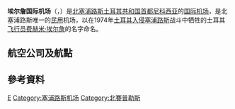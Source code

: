 {{Infobox Airport
| airport_name = <center>埃尔詹国际机场<br>{{lang|tr|Ercan Uluslararası Havalimanı}}</center>
| nativename = 
| IATA = ECN
| ICAO = LCEN
| type = [[民用航空|民用]]
| owner = 
| run by = [[北塞浦路斯土耳其共和国|北塞浦路斯土耳其共和国]]
| city   = [[尼科西亚|尼科西亚]]土族占领区
| location = 尼科西亚
| elevation   = 123米
| coordinates  = {{coord|35|09|35|N|033|30|00|E|type:airport}}
| website = [http://www.cypnet.co.uk/ncyprus/city/nicosia/ercan/ www.cypnet.co.uk]
| r1-number = 11/29
| r1-length-f = 9,038
| r1-length-m = 2,755
| r1-surface = [[Pavement_(material)|Paved]]
| r2-number = 16/34
| r2-length-f = 5,905
| r2-length-m = 1,800
| r2-surface = Paved
}}
'''埃尔詹国际机场'''（{{lang-tr|Ercan Uluslararası Havalimanı}}，{{Airport codes|ECN|LCEN}}）是[[北塞浦路斯土耳其共和国|北塞浦路斯土耳其共和国]][[首都|首都]][[尼科西亚|尼科西亚]]的[[国际机场|国际]][[机场|机场]]，是北塞浦路斯唯一的[[民用航空|民用]]机场，以在1974年[[土耳其入侵塞浦路斯|土耳其入侵塞浦路斯]]战斗中牺牲的土耳其[[飞行员|飞行员]][[费赫米·埃尔詹|费赫米·埃尔詹]]的名字命名。

==航空公司及航點==
{{Airport-dest-list
|{{flagicon|TUR}}[[飛馬航空|飛馬航空]]|[[埃森博阿国际机场|安卡拉]]
}}

==參考資料==
{{reflist}}
[[Category:冠以人名的亞洲機場|E]]
[[Category:塞浦路斯机场|Category:塞浦路斯机场]]
[[Category:北賽普勒斯|Category:北賽普勒斯]]